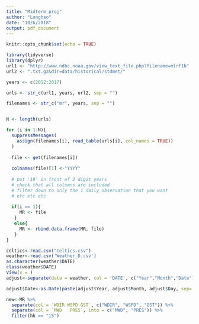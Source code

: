 ```yaml
---
title: "Midterm proj"
author: "Longhao"
date: "10/6/2018"
output: pdf_document
---
```


```r
knitr::opts_chunk$set(echo = TRUE)
```


```r
library(tidyverse)
library(dplyr)
url1 <- "http://www.ndbc.noaa.gov/view_text_file.php?filename=mlrf1h"
url2 <- ".txt.gz&dir=data/historical/stdmet/"

years <- c(2012:2017)

urls <- str_c(url1, years, url2, sep = "")

filenames <- str_c("mr", years, sep = "")


N <- length(urls)

for (i in 1:N){
  suppressMessages(
    assign(filenames[i], read_table(urls[i], col_names = TRUE))
  )
    
  file <- get(filenames[i])
  
  colnames(file)[1] <-"YYYY"
  
  # put '19' in front of 2 digit years
  # check that all columns are included
  # filter down to only the 1 daily observation that you want
  # etc etc etc
  
  if(i == 1){
     MR <- file
   }
   else{
     MR <- rbind.data.frame(MR, file)
   }
}

celtics<-read.csv("Celtics.csv")
weather<-read.csv('Weather_D.csv')
as.character(weather$DATE)
class(weather$DATE)
View(x = )
adjust<-separate(data = weather, col = 'DATE', c("Year","Month","Date"))

adjust$Date<-as.Date(paste(adjust$Year, adjust$Month, adjust$Day, sep='-'))


```

```r
new<-MR %>%
  separate(col = `WDIR WSPD GST`, c("WDIR", "WSPD", "GST")) %>%
  separate(col = `MWD   PRES`, into = c("MWD", "PRES")) %>%
  filter(hh == "15")
```

